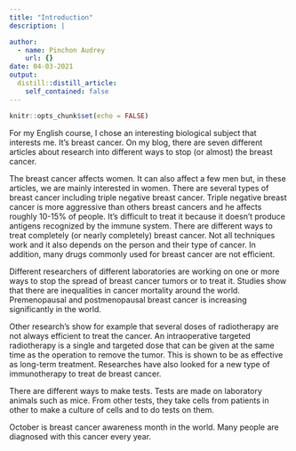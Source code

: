 ```yaml
---
title: "Introduction"
description: |

author:
  - name: Pinchon Audrey
    url: {}
date: 04-03-2021
output:
  distill::distill_article:
    self_contained: false
---
```


```r
knitr::opts_chunk$set(echo = FALSE)
```

For my English course, I chose an interesting biological subject that interests me. It’s breast cancer.  On my blog, there are seven different articles about research into different ways to stop (or almost) the breast cancer. 

The breast cancer affects women.  It can also affect a few men but, in these articles, we are mainly interested in women. There are several types of breast cancer including triple negative breast cancer. Triple negative breast cancer is more aggressive than others breast cancers and he affects roughly 10-15% of people. It’s difficult to treat it because it doesn’t produce antigens recognized by the immune system. There are different ways to treat completely (or nearly completely) breast cancer. Not all techniques work and it also depends on the person and their type of cancer. In addition, many drugs commonly used for breast cancer are not efficient. 

Different researchers of different laboratories are working on one or more ways to stop the spread of breast cancer tumors or to treat it. Studies show that there are inequalities in cancer mortality around the world. Premenopausal and postmenopausal breast cancer is increasing significantly in the world.

Other research’s show for example that several doses of radiotherapy are not always efficient to treat the cancer.  An intraoperative targeted radiotherapy is a single and targeted dose that can be given at the same time as the operation to remove the tumor. This is shown to be as effective as long-term treatment. Researches have also looked for a new type of immunotherapy to treat de breast cancer.

There are different ways to make tests. Tests are made on laboratory animals such as mice. From other tests, they take cells from patients in other to make a culture of cells and to do tests on them. 

October is breast cancer awareness month in the world. Many people are diagnosed with this cancer every year. 

